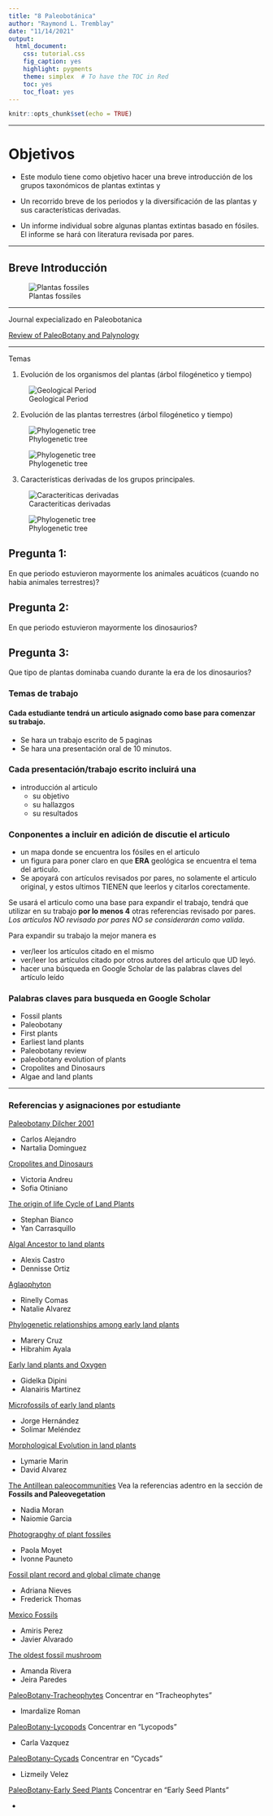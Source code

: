 ```yaml
---
title: "8 Paleobotánica"
author: "Raymond L. Tremblay"
date: "11/14/2021"
output:
  html_document:
    css: tutorial.css
    fig_caption: yes
    highlight: pygments
    theme: simplex  # To have the TOC in Red
    toc: yes
    toc_float: yes
---
```


```r
knitr::opts_chunk$set(echo = TRUE)
```

***

# Objetivos

- Este modulo tiene como objetivo hacer una breve introducción de los grupos taxonómicos de plantas extintas y 

- Un recorrido breve de los periodos y la diversificación de las plantas y sus características derivadas. 

- Un informe individual sobre algunas plantas extintas basado en fósiles. El informe se hará con literatura revisada por pares.

***

## Breve Introducción

![Plantas fossiles](Fossil_Photos/IJPS.png)

***

Journal expecializado en Paleobotanica

[Review of PaleoBotany and Palynology](https://www.sciencedirect.com/journal/review-of-palaeobotany-and-palynology/about/aims-and-scope)

***

Temas

1. Evolución de los organismos del plantas (árbol filogénetico y tiempo)


![Geological Period](Fossil_Photos/Geological_Period.jpg)

2. Evolución de las plantas terrestres (árbol filogénetico y tiempo)

![Phylogenetic tree](Fossil_Photos/plantrelat.gif)

![Phylogenetic tree](Fossil_Photos/pro_plfr.gif)

3. Características derivadas de los grupos principales.

![Caracteriticas derivadas](Fossil_Photos/DOYLE_2019.jpg)


![Phylogenetic tree](Fossil_Photos/Weng_Chapple_2010.jpg)


## Pregunta 1:

En que periodo estuvieron mayormente los animales acuáticos (cuando no habia animales terrestres)?

## Pregunta 2: 

En que periodo estuvieron mayormente los dinosaurios?


## Pregunta 3: 

Que tipo de plantas dominaba cuando durante la era de los dinosaurios?




### Temas de trabajo

#### Cada estudiante tendrá un articulo asignado como base para comenzar su trabajo.
 
 - Se hara un trabajo escrito de 5 paginas
 - Se hara una presentación oral de 10 minutos.
 
### Cada presentación/trabajo escrito incluirá una 

- introducción al articulo
  - su objetivo
  - su hallazgos
  - su resultados
  
### Conponentes a incluir en adición de discutie el articulo  

- un mapa donde se encuentra los fósiles en el articulo
- un figura para poner claro en que **ERA** geológica se encuentra el tema del articulo.
- Se apoyará con artículos revisados por pares, no solamente el articulo original, y estos ultimos TIENEN que leerlos y citarlos corectamente.    



Se usará el articulo como una base para expandir el trabajo, tendrá que utilizar en su trabajo **por lo menos 4** otras referencias revisado por pares.  *Los artículos NO revisado por pares NO se considerarán como valida*.

Para expandir su trabajo la mejor manera es 

 - ver/leer los artículos citado en el mismo
 - ver/leer los artículos citado por otros autores del articulo que UD leyó.
 - hacer una búsqueda en Google Scholar de las palabras claves del artículo leído
 

### Palabras claves para busqueda en Google Scholar

- Fossil plants
- Paleobotany
- First plants
- Earliest land plants
- Paleobotany review
- paleobotany evolution of plants
- Cropolites and Dinosaurs
- Algae and land plants

***

### Referencias y asignaciones por estudiante


[Paleobotany Dilcher 2001](PDF/Paleobotany_1.pdf)

 - Carlos Alejandro
 - Nartalia Dominguez

[Cropolites and Dinosaurs](PDF/First report on vertebrate coprolites from the Upper Cretaceous (Santonian) Csehbánya 2 Formation of Iharkút, Hungary.pdf)

 - Victoria Andreu
 - Sofia Otiniano
 

[The origin of life Cycle of Land Plants](PDF/The Origin of the Life Cycle of Land Plants: A simple modification in the life cycle of an extinct green alga is the likely origin of the first land plants | 10.2307:27853160.pdf)

 - Stephan Bianco
 - Yan Carrasquillo


[Algal Ancestor to land plants](PDF/Algal ancestor of land plants was preadapted for symbiosis.pdf) 

- Alexis Castro
- Dennisse Ortiz

[Aglaophyton](PDF/Four hundred-million-year-old vesicular arbuscular mycorrhizae. | 10.1073:pnas.91.25.11841.pdf)

- Rinelly Comas
- Natalie Alvarez

[Phylogenetic relationships among early land plants](PDF/Phylogenetic Relationships between the Earliest Land Plants | 10.1016:j.cub.2018.01.034.pdf)

- Marery Cruz
- Hibrahim Ayala

[Early land plants and Oxygen](PDF/Earliest land plants created modern levels of atmospheric oxygen.pdf)

- Gidelka Dipini
- Alanairis Martinez

[Microfossils of early land plants](PDF/The microfossil record of early land plants.pdf)

- Jorge Hernández
- Solimar Meléndez

[Morphological Evolution in land plants](PDF/Morphological evolution in land plants- new designs with old genes.pdf)

- Lymarie Marin
- David Alvarez

[The Antillean paleocommunities](PDF/Historical biogeography of Caribbean plants- introduction to current know- ledge and possibilities from a phylogenetic perspective.pdf) Vea la referencias adentro en la sección de **Fossils and Paleovegetation**

- Nadia Moran
- Naiomie Garcia

[Photograpghy of plant fossiles](PDF/Photography of plant fossils—New techniques, old tricks | 10.1016:j.revpalbo.2011.05.001.pdf)

- Paola Moyet
- Ivonne Pauneto

[Fossil plant record and global climate change](PDF/The fossil plant record and global climatic change.pdf)

- Adriana Nieves
- Frederick Thomas

[Mexico Fossils](PDF/Mexico- Assembling extinct plants from their isolated parts.pdf)

- Amiris Perez
- Javier Alvarado

[The oldest fossil mushroom](PDF/The oldest fossil mushroom.pdf)

- Amanda Rivera
- Jeira Paredes

[PaleoBotany-Tracheophytes](PDF/Paleobotany of Land Plants.pdf) Concentrar en "Tracheophytes"

- Imardalize Roman

[PaleoBotany-Lycopods](PDF/Paleobotany of Land Plants.pdf) Concentrar en "Lycopods"

- Carla Vazquez

[PaleoBotany-Cycads](PDF/Paleobotany of Land Plants.pdf) Concentrar en "Cycads"

- Lizmeily Velez

[PaleoBotany-Early Seed Plants](PDF/Paleobotany of Land Plants.pdf) Concentrar en "Early Seed Plants"

- 
